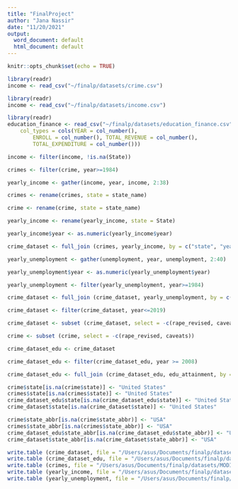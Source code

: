 ---
title: "FinalProject"
author: "Jana Nassir"
date: "11/20/2021"
output:
  word_document: default
  html_document: default
---

```{r setup, include=FALSE}
knitr::opts_chunk$set(echo = TRUE)
```


```{r}
library(readr)
income <- read_csv("~/finalp/datasets/crime.csv")
```
```{r}
library(readr)
income <- read_csv("~/finalp/datasets/income.csv")
```

```{r}
library(readr)
education_finance <- read_csv("~/finalp/datasets/education_finance.csv", 
    col_types = cols(YEAR = col_number(), 
        ENROLL = col_number(), TOTAL_REVENUE = col_number(), 
        TOTAL_EXPENDITURE = col_number()))
```

```{r}
income <- filter(income, !is.na(State))
```

```{r}
crimes <- filter(crime, year>=1984)
```

```{r}
yearly_income <- gather(income, year, income, 2:38) 
```

```{r}
crimes <- rename(crimes, state = state_name)
```
```{r}
crime <- rename(crime, state = state_name)
```


```{r}
yearly_income <- rename(yearly_income, state = State)
```

```{r}
yearly_income$year <- as.numeric(yearly_income$year)
```

```{r}
crime_dataset <- full_join (crimes, yearly_income, by = c("state", "year"))
```

```{r cars}
yearly_unemployment <- gather(unemployment, year, unemployment, 2:40)
```

```{r}
yearly_unemployment$year <- as.numeric(yearly_unemployment$year)
```

```{r}
yearly_unemployment <- filter(yearly_unemployment, year>=1984)
```

```{r}
crime_dataset <- full_join (crime_dataset, yearly_unemployment, by = c("state", "year"))
```

```{r}
crime_dataset <- filter(crime_dataset, year<=2019)
```

```{r}
crime_dataset <- subset (crime_dataset, select = -c(rape_revised, caveats))
```

```{r}
crime <- subset (crime, select = -c(rape_revised, caveats))
```


```{r}
crime_dataset_edu <- crime_dataset
```

```{r}
crime_dataset_edu <- filter(crime_dataset_edu, year >= 2008)
```

```{r}
crime_dataset_edu <- full_join (crime_dataset_edu, edu_attainment, by = c("state", "year"))
```

```{r}
crime$state[is.na(crime$state)] <- "United States"
crimes$state[is.na(crimes$state)] <- "United States"
crime_dataset_edu$state[is.na(crime_dataset_edu$state)] <- "United States"
crime_dataset$state[is.na(crime_dataset$state)] <- "United States"

crime$state_abbr[is.na(crime$state_abbr)] <- "USA"
crimes$state_abbr[is.na(crimes$state_abbr)] <- "USA"
crime_dataset_edu$state_abbr[is.na(crime_dataset_edu$state_abbr)] <- "USA"
crime_dataset$state_abbr[is.na(crime_dataset$state_abbr)] <- "USA"
```

```{r}
write.table (crime_dataset, file = "/Users/asus/Documents/finalp/datasets/MODIFIED/crime_dataset.csv", row.names = F, sep = ",")
write.table (crime_dataset_edu, file = "/Users/asus/Documents/finalp/datasets/MODIFIED/crime_dataset_edu.csv", row.names = F, sep = ",")
write.table (crimes, file = "/Users/asus/Documents/finalp/datasets/MODIFIED/crimes.csv", row.names = F, sep = ",")
write.table (yearly_income, file = "/Users/asus/Documents/finalp/datasets/MODIFIED/yearly_income.csv", row.names = F, sep = ",")
write.table (yearly_unemployment, file = "/Users/asus/Documents/finalp/datasets/MODIFIED/yearly_unemployment.csv", row.names = F, sep = ",")
```
